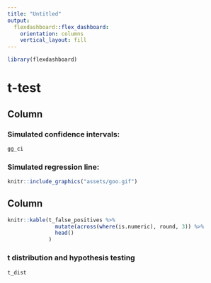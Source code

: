 ```yaml
---
title: "Untitled"
output: 
  flexdashboard::flex_dashboard:
    orientation: columns
    vertical_layout: fill
---
```


```r
library(flexdashboard)
```

# t-test

## Column {data-width=550 .tabset}

<!-- ### Data preview -->

<!-- ```{r, echo = FALSE, message =FALSE} -->
<!-- knitr::kable(coef_data_1 %>%  -->
<!--                mutate(across(where(is.numeric), round, 3)) %>%  -->
<!--                head() -->
<!--              ) -->
<!-- ``` -->



### Simulated confidence intervals:


```r
gg_ci
```

### Simulated regression line:

```r
knitr::include_graphics("assets/goo.gif")
```

Column {data-width=450}
-----------------------------------------------------------------------

```r
knitr::kable(t_false_positives %>% 
               mutate(across(where(is.numeric), round, 3)) %>% 
               head()
             )
```

### t distribution and hypothesis testing

```r
t_dist
```

